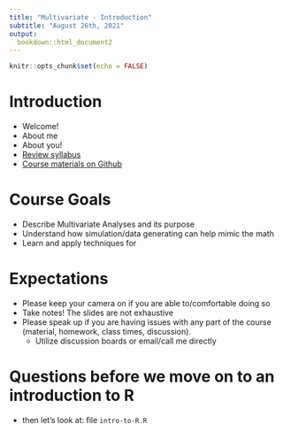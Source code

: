 ```yaml
---
title: "Multivariate - Introduction"
subtitle: "August 26th, 2021"
output:
  bookdown::html_document2
---
```


```r
knitr::opts_chunk$set(echo = FALSE)
```

# Introduction

- Welcome!
- About me
- About you!
- [Review syllabus]()
- [Course materials on Github](https://github.com/hunter-stats/stat717-class-materials)

# Course Goals

- Describe Multivariate Analyses and its purpose
- Understand how simulation/data generating can help mimic the math
- Learn and apply techniques for 

# Expectations

- Please keep your camera on if you are able to/comfortable doing so
- Take notes! The slides are not exhaustive
- Please speak up if you are having issues with any part of the course (material, homework, class times, discussion).
    - Utilize discussion boards or email/call me directly

# Questions before we move on to an introduction to R

- then let's look at: file `intro-to-R.R`
